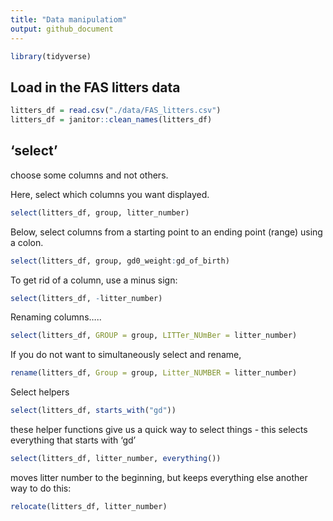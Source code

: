 ```yaml
---
title: "Data manipulatiom"
output: github_document
---
```

```r
library(tidyverse)
```

## Load in the FAS litters data

```r
litters_df = read.csv("./data/FAS_litters.csv")
litters_df = janitor::clean_names(litters_df)
```

## 'select'

choose some columns and not others.


Here, select which columns you want displayed.
```r
select(litters_df, group, litter_number)
```


Below, select columns from a starting point to an ending point (range) using a colon. 

```r
select(litters_df, group, gd0_weight:gd_of_birth)
```





To get rid of a column, use a minus sign:
```r
select(litters_df, -litter_number)
```

Renaming columns.....
```r
select(litters_df, GROUP = group, LITTer_NUmBer = litter_number)
```
If you do not want to simultaneously select and rename,
```r
rename(litters_df, Group = group, Litter_NUMBER = litter_number)
```

Select helpers

```r
select(litters_df, starts_with("gd"))
```
these helper functions give us a quick way to select things - this selects everything that starts with 'gd'

```r
select(litters_df, litter_number, everything())
```
moves litter number to the beginning, but keeps everything else
another way to do this:
```r
relocate(litters_df, litter_number)
```

